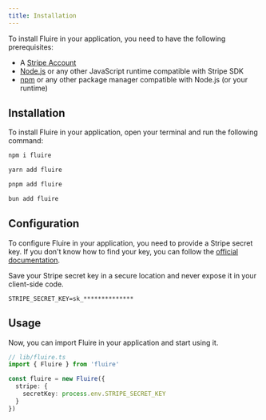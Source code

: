 ```yaml
---
title: Installation
---
```


To install Fluire in your application, you need to have the following prerequisites:

- A [Stripe Account](https://stripe.com)
- [Node.js](https://nodejs.org) or any other JavaScript runtime compatible with Stripe SDK
- [npm](https://www.npmjs.com) or any other package manager compatible with Node.js (or your runtime)

## Installation

To install Fluire in your application, open your terminal and run the following command:

<CodeGroup>

```bash npm
npm i fluire
```

```bash yarn
yarn add fluire
```

```bash pnpm
pnpm add fluire
```

```bash bun
bun add fluire
```

</CodeGroup>

## Configuration

To configure Fluire in your application, you need to provide a Stripe secret key. If you don't know how to find your key, you can follow the [official documentation](https://stripe.com/docs/keys).

Save your Stripe secret key in a secure location and never expose it in your client-side code.

```env
STRIPE_SECRET_KEY=sk_**************
```

## Usage

Now, you can import Fluire in your application and start using it.

```typescript
// lib/fluire.ts
import { Fluire } from 'fluire'

const fluire = new Fluire({
  stripe: {
    secretKey: process.env.STRIPE_SECRET_KEY
  }
})
```